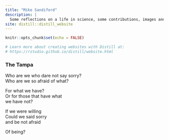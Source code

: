 ```yaml
---
title: "Mike Sandiford"
description: |
  Some reflections on a life in science, some contributions, images and some anecdotes. 
site: distill::distill_website
---
```


```r
knitr::opts_chunk$set(echo = FALSE)

# Learn more about creating websites with Distill at:
# https://rstudio.github.io/distill/website.html

```

### The Tampa

Who are we who dare not say sorry?\
Who are we so afraid of what? 


For what we have?\
Or for those that have what\
we have not?


If we were willing\
Could we said sorry\
and be not afraid

Of being?	

